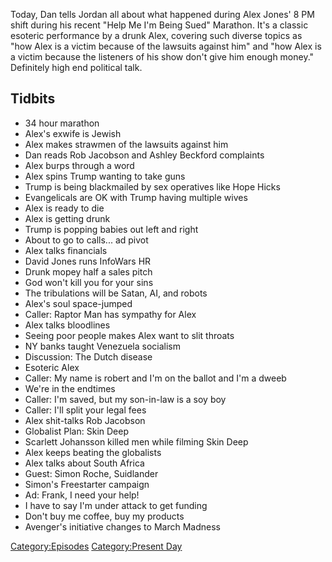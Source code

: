 {{DEFAULTSORT:
    #_EPISODE_0133:Operation Paul Revere
}}{{Episode
    | title           = Operation Paul Revere
    | caption         = Listen to this episode on [https://knowledgefight.libsyn.com/knowledge-fight-operation-paul-revere Libsyn] [https://open.spotify.com/episode/3i27eLcZ9egfXWfEtDC5Tm Spotify], Read the [[Transcript/133: Operation Paul Revere|Unofficial Transcript]]
    | episodeNumber   = 133
    | length          = 02:29:57
    | airDate         = March 5, 2018
    | episodeType     = [[:Category:Present Day|Present Day]]
    | appearance      = [[Rob Jacobson]], [[Ashley Beckford]], [[Hope Hicks]]
    | oocDrop         = I'm exhausted because I feel so good
    | previousEpisode = [[132: Minisode]]
    | nextEpisode     = [[134: Post-Tribulation Rapture?]]
}}

{{Stub}}

Today, Dan tells Jordan all about what happened during Alex Jones' 8 PM shift during his recent "Help Me I'm Being Sued" Marathon. It's a classic esoteric performance by a drunk Alex, covering such diverse topics as "how Alex is a victim because of the lawsuits against him" and "how Alex is a victim because the listeners of his show don't give him enough money." Definitely high end political talk.

==Tidbits==

*34 hour marathon
*Alex's exwife is Jewish
*Alex makes strawmen of the lawsuits against him
*Dan reads Rob Jacobson and Ashley Beckford complaints
*Alex burps through a word
*Alex spins Trump wanting to take guns
*Trump is being blackmailed by sex operatives like Hope Hicks
*Evangelicals are OK with Trump having multiple wives
*Alex is ready to die
*Alex is getting drunk
*Trump is popping babies out left and right
*About to go to calls... ad pivot
*Alex talks financials
*David Jones runs InfoWars HR
*Drunk mopey half a sales pitch
*God won't kill you for your sins
*The tribulations will be Satan, AI, and robots
*Alex's soul space-jumped
*Caller: Raptor Man has sympathy for Alex
*Alex talks bloodlines
*Seeing poor people makes Alex want to slit throats
*NY banks taught Venezuela socialism
*Discussion: The Dutch disease
*Esoteric Alex
*Caller: My name is robert and I'm on the ballot and I'm a dweeb
*We're in the endtimes
*Caller: I'm saved, but my son-in-law is a soy boy
*Caller: I'll split your legal fees
*Alex shit-talks Rob Jacobson
*Globalist Plan: Skin Deep
*Scarlett Johansson killed men while filming Skin Deep
*Alex keeps beating the globalists
*Alex talks about South Africa
*Guest: Simon Roche, Suidlander
*Simon's Freestarter campaign
*Ad: Frank, I need your help!
*I have to say I'm under attack to get funding
*Don't buy me coffee, buy my products
*Avenger's initiative changes to March Madness

[[Category:Episodes]]
[[Category:Present Day]]
